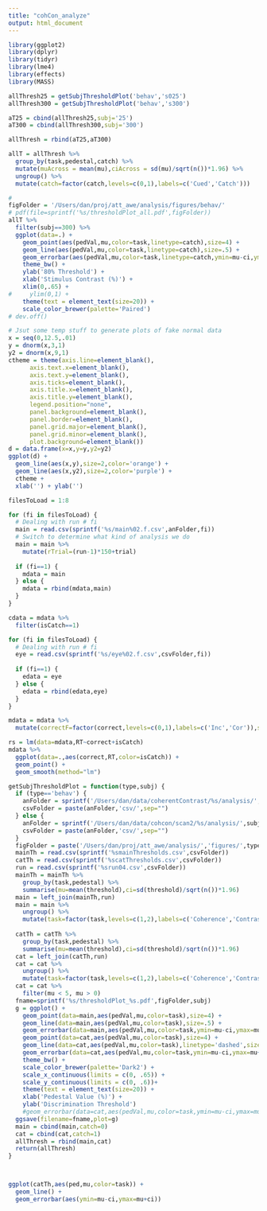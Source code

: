 ```yaml
---
title: "cohCon_analyze"
output: html_document
---
```


```r
library(ggplot2)
library(dplyr)
library(tidyr)
library(lme4)
library(effects)
library(MASS)
```


```r

allThresh25 = getSubjThresholdPlot('behav','s025')
allThresh300 = getSubjThresholdPlot('behav','s300')

aT25 = cbind(allThresh25,subj='25')
aT300 = cbind(allThresh300,subj='300')

allThresh = rbind(aT25,aT300)

allT = allThresh %>%
  group_by(task,pedestal,catch) %>%
  mutate(muAcross = mean(mu),ciAcross = sd(mu)/sqrt(n())*1.96) %>%
  ungroup() %>%
  mutate(catch=factor(catch,levels=c(0,1),labels=c('Cued','Catch')))

```

```r
# 
figFolder = '/Users/dan/proj/att_awe/analysis/figures/behav/'
# pdf(file=sprintf('%s/thresholdPlot_all.pdf',figFolder))
allT %>%
  filter(subj==300) %>%
  ggplot(data=.) +
    geom_point(aes(pedVal,mu,color=task,linetype=catch),size=4) +
    geom_line(aes(pedVal,mu,color=task,linetype=catch),size=.5) +
    geom_errorbar(aes(pedVal,mu,color=task,linetype=catch,ymin=mu-ci,ymax=muAcross+ci),size=.5,width=0) +
    theme_bw() +
    ylab('80% Threshold') +
    xlab('Stimulus Contrast (%)') +
    xlim(0,.65) +
#     ylim(0,1) +
    theme(text = element_text(size=20)) +
    scale_color_brewer(palette='Paired')
# dev.off()
```

```r
# Jsut some temp stuff to generate plots of fake normal data
x = seq(0,12.5,.01)
y = dnorm(x,3,1)
y2 = dnorm(x,9,1)
ctheme = theme(axis.line=element_blank(),
      axis.text.x=element_blank(),
      axis.text.y=element_blank(),
      axis.ticks=element_blank(),
      axis.title.x=element_blank(),
      axis.title.y=element_blank(),
      legend.position="none",
      panel.background=element_blank(),
      panel.border=element_blank(),
      panel.grid.major=element_blank(),
      panel.grid.minor=element_blank(),
      plot.background=element_blank())
d = data.frame(x=x,y=y,y2=y2)
ggplot(d) +
  geom_line(aes(x,y),size=2,color='orange') +
  geom_line(aes(x,y2),size=2,color='purple') +
  ctheme +
  xlab('') + ylab('')
```


```r
filesToLoad = 1:8

for (fi in filesToLoad) {
  # Dealing with run # fi
  main = read.csv(sprintf('%s/main%02.f.csv',anFolder,fi))  
  # Switch to determine what kind of analysis we do
  main = main %>% 
    mutate(rTrial=(run-1)*150+trial)
  
  if (fi==1) {
    mdata = main
  } else {
    mdata = rbind(mdata,main)
  }
}

cdata = mdata %>%
  filter(isCatch==1)

```

```r
for (fi in filesToLoad) {
  # Dealing with run # fi
  eye = read.csv(sprintf('%s/eye%02.f.csv',csvFolder,fi))
  
  if (fi==1) {
    edata = eye
  } else {
    edata = rbind(edata,eye)
  }
}
```

```r
mdata = mdata %>%
  mutate(correctF=factor(correct,levels=c(0,1),labels=c('Inc','Cor')),side=factor(side,levels=c(1,2),labels=c('Left','Right')),task=factor(task,levels=c(1,2),labels=c('Coherence','Contrast')),conPedestal=factor(conPedestal),cohPedestal=factor(cohPedestal),isCatch=factor(isCatch,levels=c(0,1),labels=c('Reg','Catch')))
```

```r
rs = lm(data=mdata,RT~correct+isCatch)
mdata %>%
  ggplot(data=.,aes(correct,RT,color=isCatch)) +
  geom_point() +
  geom_smooth(method="lm")
```


```r
getSubjThresholdPlot = function(type,subj) {
  if (type=='behav') {
    anFolder = sprintf('/Users/dan/data/coherentContrast/%s/analysis/',subj)
    csvFolder = paste(anFolder,'csv/',sep="")
  } else {
    anFolder = sprintf('/Users/dan/data/cohcon/scan2/%s/analysis/',subj)
    csvFolder = paste(anFolder,'csv/',sep="")
  }
  figFolder = paste('/Users/dan/proj/att_awe/analysis/','figures/',type,sep="")
  mainTh = read.csv(sprintf('%smainThresholds.csv',csvFolder))
  catTh = read.csv(sprintf('%scatThresholds.csv',csvFolder))
  run = read.csv(sprintf('%srun04.csv',csvFolder))
  mainTh = mainTh %>%
    group_by(task,pedestal) %>%
    summarise(mu=mean(threshold),ci=sd(threshold)/sqrt(n())*1.96)
  main = left_join(mainTh,run)
  main = main %>%
    ungroup() %>%
    mutate(task=factor(task,levels=c(1,2),labels=c('Coherence','Contrast')))
  
  catTh = catTh %>%
    group_by(task,pedestal) %>%
    summarise(mu=mean(threshold),ci=sd(threshold)/sqrt(n())*1.96)
  cat = left_join(catTh,run)
  cat = cat %>%
    ungroup() %>%
    mutate(task=factor(task,levels=c(1,2),labels=c('Coherence','Contrast')))
  cat = cat %>%
    filter(mu < 5, mu > 0)
  fname=sprintf('%s/thresholdPlot_%s.pdf',figFolder,subj)
  g = ggplot() +
    geom_point(data=main,aes(pedVal,mu,color=task),size=4) +
    geom_line(data=main,aes(pedVal,mu,color=task),size=.5) +
    geom_errorbar(data=main,aes(pedVal,mu,color=task,ymin=mu-ci,ymax=mu+ci)) +
    geom_point(data=cat,aes(pedVal,mu,color=task),size=4) +
    geom_line(data=cat,aes(pedVal,mu,color=task),linetype='dashed',size=.5) +
    geom_errorbar(data=cat,aes(pedVal,mu,color=task,ymin=mu-ci,ymax=mu+ci),size=1,width=0) +
    theme_bw() +
    scale_color_brewer(palette='Dark2') +
    scale_x_continuous(limits = c(0, .65)) +
    scale_y_continuous(limits = c(0, .6))+
    theme(text = element_text(size=20)) +
    xlab('Pedestal Value (%)') +
    ylab('Discrimination Threshold')
    #geom_errorbar(data=cat,aes(pedVal,mu,color=task,ymin=mu-ci,ymax=mu+ci))
  ggsave(filename=fname,plot=g)
  main = cbind(main,catch=0)
  cat = cbind(cat,catch=1)
  allThresh = rbind(main,cat)
  return(allThresh)
}
```

```r
```

```r
```

```r
ggplot(catTh,aes(ped,mu,color=task)) +
  geom_line() +
  geom_errorbar(aes(ymin=mu-ci,ymax=mu+ci))
```